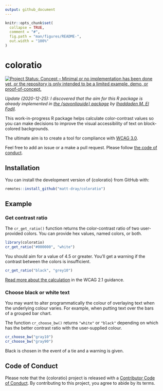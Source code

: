 ```yaml
---
output: github_document
---
```


<!-- README.md is generated from README.Rmd. Please edit that file -->

```r
knitr::opts_chunk$set(
  collapse = TRUE,
  comment = "#",
  fig.path = "man/figures/README-",
  out.width = "100%"
)
```

# coloratio

<!-- badges: start -->
[![Project Status: Concept – Minimal or no implementation has been done
yet, or the repository is only intended to be a limited example, demo,
or
proof-of-concept.](https://www.repostatus.org/badges/latest/concept.svg)](https://www.repostatus.org/#concept)
<!-- badges: end -->

_Update (2020-12-25): I discovered that the aim for this R package is already implemented in [the {savonliquide} package](https://github.com/feddelegrand7/savonliquide) by [Ihaddaden M. El Fodil](https://twitter.com/moh_fodil)._

This work-in-progress R package helps calculate color-contrast values so you can make decisions to improve the visual accessibility of text on block-colored backgrounds.

The ultimate aim is to create a tool for compliance with [WCAG 3.0](https://w3c.github.io/silver/guidelines/).

Feel free to add an issue or a make a pull request. Please follow [the code of conduct](#conduct).

## Installation

You can install the development version of {coloratio} from GitHub with:

```r
remotes::install_github("matt-dray/coloratio")
```

## Example

### Get contrast ratio

The `cr_get_ratio()` function returns the color-contrast ratio of two user-provided colors. You can provide hex values, named colors, or both.

```r
library(coloratio)
cr_get_ratio("#000000", "white")
```

You should aim for a value of 4.5 or greater. You'll get a warning if the contrast between the colors is insufficient.

```r
cr_get_ratio("black", "grey10")
```

[Read more about the calculation](w3.org/TR/WCAG/#dfn-relative-luminance) in the WCAG 2.1 guidance.

### Choose black or white text

You may want to alter programmatically the colour of overlaying text when the underlying colour varies. For example, when putting text over the bars of a grouped bar chart.

The function `cr_choose_bw()` returns `"white"` or `"black"` depending on which has the better contrast ratio with the user-supplied colour.

```r
cr_choose_bw("gray10")
cr_choose_bw("gray90")
```

Black is chosen in the event of a tie and a warning is given.

## Code of Conduct {#conduct}

Please note that the {coloratio} project is released with a [Contributor Code of Conduct](https://contributor-covenant.org/version/2/0/CODE_OF_CONDUCT.html). By contributing to this project, you agree to abide by its terms.
